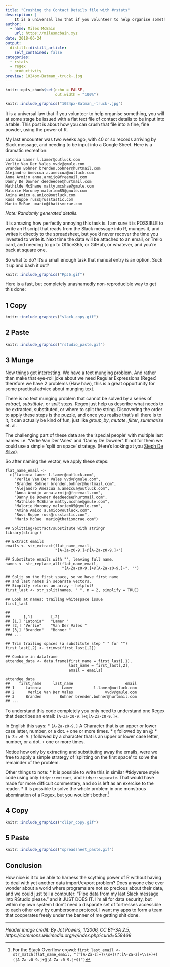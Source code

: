 ```yaml
---
title: "Crushing the Contact Details file with #rstats"
description: |
    It is a universal law that if you volunteer to help organise something, you will at some stage be issued with a flat text file of contact details.
author:
  - name: Miles McBain
    url: https://milesmcbain.xyz
date: 2018-06-24
output:
  distill::distill_article:
    self_contained: false
categories:
  - rstats
  - regex
  - productivity
preview: 1024px-Batman_-truck-.jpg
---
```



```r
knitr::opts_chunk$set(echo = FALSE,
                      out.width = "100%")
```

```r
knitr::include_graphics("1024px-Batman_-truck-.jpg")
```

It is a universal law that if you volunteer to help organise something, you will at some stage be issued with a flat text file of contact details to be input into a table. This post is about how you can crush that file into a fine, fine powder, using the power of R.

My last encounter was two weeks ago, with 40 or so records arriving by Slack message, and needing to be input into a Google Sheet. Here is a dramatic recreation:

```
Latonia Lamer l.lamer@outluck.com
Verlie Van Der Vales vvdv@gmule.com
Branden Bohner brenden.bohner@hurtmail.com
Alejandro Amezcua a.amezcua@outluck.com
Anna Armijo anna.armijo@freemail.com
Danny De Downer deedeedee@hurtmail.com
Mathilde McShane matty.mcshae@gmule.com
Malorie Moroney maloriem85@gmule.com
Amina Amico a.amico@outluck.com
Russ Ruppe russ@russtastic.com
Mario McRae  mario@thatismcrae.com
```

*Note: Randomly generated details.*

It is amazing how perfectly annoying this task is. I am sure it is POSSIBLE to write an R script that reads from the Slack message into R, munges it, and writes it directly to the spreadsheet, but you'd never recover the time you invested to write it. Next time the data will be attached to an email, or Trello card, and needing to go to Office365, or GitHub, or whatever, and you're back at square one. 

So what to do? It's a small enough task that manual entry is an option. Suck it up and bash it out?

```r
knitr::include_graphics("PpJ6.gif")
```

Here is a fast, but completely unashamedly non-reproducible way to get this done:

## 1 Copy

```r
knitr::include_graphics("slack_copy.gif")
```


## 2 Paste

```r
knitr::include_graphics("rstudio_paste.gif")
```

## 3 Munge

Now things get interesting. We have a text munging problem. And rather than make that eye-roll joke about we need Regular Expressions (Regex) therefore we have 2 problems (Haw haw), this is a great opportunity for some practical advice about munging text. 

There is no text munging problem that cannot be solved by a series of *extract*, *substitute*, or *split* steps. Regex just help us describe what needs to be extracted, substituted, or where to split the string. Discovering the order to apply these steps is the puzzle, and once you realise that's all there is to it, it can actually be kind of fun, just like  *group_by*, *mutate*, *filter*, *summarise* et. al.

The challenging part of these data are the 'special people' with multiple last names i.e. 'Verlie Van Der Vales' and 'Danny De Downer'. If not for them we could use a simple 'split on space' strategy. (Here's looking at you [Steph De Silva](https://twitter.com/StephdeSilva)).

So after naming the vector, we apply these steps:
```
flat_name_email <-  
  c("Latonia Lamer l.lamer@outluck.com",
    "Verlie Van Der Vales vvdv@gmule.com",
    "Branden Bohner brenden.bohner@hurtmail.com",
    "Alejandro Amezcua a.amezcua@outluck.com",
    "Anna Armijo anna.armijo@freemail.com",
    "Danny De Downer deedeedee@hurtmail.com",
    "Mathilde McShane matty.mcshae@gmule.com",
    "Malorie Moroney maloriem85@gmule.com",
    "Amina Amico a.amico@outluck.com",
    "Russ Ruppe russ@russtastic.com",
    "Mario McRae  mario@thatismcrae.com")

## Splitting/extract/substitute with stringr
library(stringr)

## Extract emails
emails <- str_extract(flat_name_email, 
                      "[A-Za-z0-9.]+@[A-Za-z0-9.]+")

## Substitute emails with "", leaving full name.
names <- str_replace_all(flat_name_email, 
                         "[A-Za-z0-9.]+@[A-Za-z0-9.]+", "")

## Split on the first space, so we have first name 
## and last names in separate vectors. 
## Simplify returns an array - helpful!
first_last <- str_split(names, " ", n = 2, simplify = TRUE)

## Look at names: trailing whitespace issue
first_last

##
##      [,1]        [,2]            
## [1,] "Latonia"   "Lamer "        
## [2,] "Verlie"    "Van Der Vales "
## [3,] "Branden"   "Bohner "    
### ...

## Trim trailing spaces (a substitute step " " for "")
first_last[,2] <- trimws(first_last[,2])

## Combine in dataframe
attendee_data <- data.frame(first_name = first_last[,1],
                            last_name = first_last[,2],
                            email = emails)
  
attendee_data
##    first_name     last_name                       email
## 1     Latonia         Lamer         l.lamer@outluck.com
## 2      Verlie Van Der Vales              vvdv@gmule.com
## 3     Branden        Bohner brenden.bohner@hurtmail.com
## ...
```

To understand this code completely you only need to understand one Regex that describes an email: `[A-Za-z0-9.]+@[A-Za-z0-9.]+`. 

In English this says: 
* `[A-Za-z0-9.]` A Character that is an upper or lower case letter, number, or a dot. `+` one or more times.
* `@` followed by an @
* `[A-Za-z0-9.]` followed by a character that is an upper or lower case letter, number, or a dot. `+` one or more times.

Notice how only by extracting and substituting away the emails, were we free to apply a simple strategy of 'splitting on the first space' to solve the remainder of the problem.

Other things to note:
* It is possible to write this in similar #tidyverse style code using only `tidyr::extract`, and `tidyr::separate`. That would have made for more difficult commentary, and so is left as an exercise to the reader.
* It is possible to solve the whole problem in one monstrous abomination of a Regex, but you wouldn't bother.^[For the Stack Overflow crowd: `first_last_email <- str_match(flat_name_email, "(^[A-Za-z]+)\\s+((?:[A-Za-z]+\\s+)+)([A-Za-z0-9.]+@[A-Za-z0-9.]+$)")`] 
    
## 4 Copy


```r
knitr::include_graphics("clipr_copy.gif")
```

## 5 Paste

```r
knitr::include_graphics("spreadsheet_paste.gif")
```

## Conclusion

How nice is it to be able to harness the scything power of R without having to deal with yet another data import/export problem? Does anyone else ever wonder about a world where programs are not so precious about their data, and we could just tell a computer: "Pipe data from my last Slack message into RStudio please." and it JUST DOES IT. I'm all for data security, but within my own system I don't need a disparate set of fortresses accessible to each other only by cumbersome protocol. I want my apps to form a team that cooperates freely under the banner of me getting shit done.

-----

*Header image credit:*
*By Jot Powers, 1/2006, CC BY-SA 2.5,* *https://commons.wikimedia.org/w/index.php?curid=558469*

